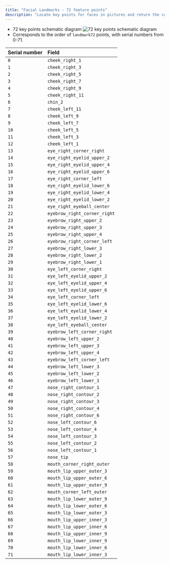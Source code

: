 ```yaml
---
title: "Facial Landmarks - 72 feature points"
description: "Locate key points for faces in pictures and return the commonly used 72, 150, 201 face key point coordinate positions, including face outline, eyes, eyebrows, lips and nose outline, etc., which can be applied to beauty shooting, video stickers and other scenarios to enrich user play."
---
```


- 72 key points schematic diagram
  ![72 key points schematic diagram](https://img.ailabtools.com/rapidapi/KeyPointsOfHumanFace/72.png)
- Corresponds to the order of `landmark72` points, with serial numbers from 0-71.

| Serial number | Field                        |
|:--------------|:-----------------------------|
| `0`           | `cheek_right_1`              |
| `1`           | `cheek_right_3`              |
| `2`           | `cheek_right_5`              |
| `3`           | `cheek_right_7`              |
| `4`           | `cheek_right_9`              |
| `5`           | `cheek_right_11`             |
| `6`           | `chin_2`                     |
| `7`           | `cheek_left_11`              |
| `8`           | `cheek_left_9`               |
| `9`           | `cheek_left_7`               |
| `10`          | `cheek_left_5`               |
| `11`          | `cheek_left_3`               |
| `12`          | `cheek_left_1`               |
| `13`          | `eye_right_corner_right`     |
| `14`          | `eye_right_eyelid_upper_2`   |
| `15`          | `eye_right_eyelid_upper_4`   |
| `16`          | `eye_right_eyelid_upper_6`   |
| `17`          | `eye_right_corner_left`      |
| `18`          | `eye_right_eyelid_lower_6`   |
| `19`          | `eye_right_eyelid_lower_4`   |
| `20`          | `eye_right_eyelid_lower_2`   |
| `21`          | `eye_right_eyeball_center`   |
| `22`          | `eyebrow_right_corner_right` |
| `23`          | `eyebrow_right_upper_2`      |
| `24`          | `eyebrow_right_upper_3`      |
| `25`          | `eyebrow_right_upper_4`      |
| `26`          | `eyebrow_right_corner_left`  |
| `27`          | `eyebrow_right_lower_3`      |
| `28`          | `eyebrow_right_lower_2`      |
| `29`          | `eyebrow_right_lower_1`      |
| `30`          | `eye_left_corner_right`      |
| `31`          | `eye_left_eyelid_upper_2`    |
| `32`          | `eye_left_eyelid_upper_4`    |
| `33`          | `eye_left_eyelid_upper_6`    |
| `34`          | `eye_left_corner_left`       |
| `35`          | `eye_left_eyelid_lower_6`    |
| `36`          | `eye_left_eyelid_lower_4`    |
| `37`          | `eye_left_eyelid_lower_2`    |
| `38`          | `eye_left_eyeball_center`    |
| `39`          | `eyebrow_left_corner_right`  |
| `40`          | `eyebrow_left_upper_2`       |
| `41`          | `eyebrow_left_upper_3`       |
| `42`          | `eyebrow_left_upper_4`       |
| `43`          | `eyebrow_left_corner_left`   |
| `44`          | `eyebrow_left_lower_3`       |
| `45`          | `eyebrow_left_lower_2`       |
| `46`          | `eyebrow_left_lower_1`       |
| `47`          | `nose_right_contour_1`       |
| `48`          | `nose_right_contour_2`       |
| `49`          | `nose_right_contour_3`       |
| `50`          | `nose_right_contour_4`       |
| `51`          | `nose_right_contour_6`       |
| `52`          | `nose_left_contour_6`        |
| `53`          | `nose_left_contour_4`        |
| `54`          | `nose_left_contour_3`        |
| `55`          | `nose_left_contour_2`        |
| `56`          | `nose_left_contour_1`        |
| `57`          | `nose_tip`                   |
| `58`          | `mouth_corner_right_outer`   |
| `59`          | `mouth_lip_upper_outer_3`    |
| `60`          | `mouth_lip_upper_outer_6`    |
| `61`          | `mouth_lip_upper_outer_9`    |
| `62`          | `mouth_corner_left_outer`    |
| `63`          | `mouth_lip_lower_outer_9`    |
| `64`          | `mouth_lip_lower_outer_6`    |
| `65`          | `mouth_lip_lower_outer_3`    |
| `66`          | `mouth_lip_upper_inner_3`    |
| `67`          | `mouth_lip_upper_inner_6`    |
| `68`          | `mouth_lip_upper_inner_9`    |
| `69`          | `mouth_lip_lower_inner_9`    |
| `70`          | `mouth_lip_lower_inner_6`    |
| `71`          | `mouth_lip_lower_inner_3`    |